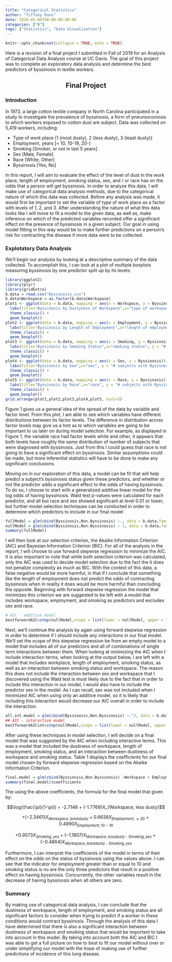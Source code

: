 ```yaml
---
title: "Categorical Statistics"
author: "Tiffany Dunn"
date: 2020-05-08T00:00:00-00:00
categories: ["R"]
tags: ["Statistics", "Data Visualization"]
---
```


```r
knitr::opts_chunk$set(collapse = TRUE, echo = TRUE)
```

Here is a revision of a final project I submitted in Fall of 2019 for an Analysis of Categorical Data Analysis course at UC Davis. The goal of this project was to complete an exploratory data analysis and determine the best predictors of byssinosis in textile workers. 

<center> <h2>Final Project</h2> </center>

### Introduction

In 1973, a large cotton textile company in North Carolina participated in a study to investigate the prevalence of byssinosis, a form of pneumoconiosis to which workers exposed to cotton dust are subject. Data was collected on 5,419 workers, including:

* Type of work place [1 (most dusty), 2 (less dusty), 3 (least dusty)]
* Employment, years [< 10, 10-19, 20-]
* Smoking [Smoker, or not in last 5 years]
* Sex [Male, Female]
* Race [White, Other]
* Byssinosis [Yes, No]

In this report, I will aim to evaluate the effect of the level of dust in the work place, length of employment, smoking status, sex, and / or race has on the odds that a person will get byssinosis. In order to analyze this data, I will make use of categorical data analysis methods, due to the categorical nature of which this data was collected. Before any analysis was made, it would first be important to set the variable of type of work place as a factor with levels of 1, 2, and 3. After understanding the nature of what this data looks like I will move to fit a model to the given data, as well as, make inference on which of the predicted variables recorded offer a significant effect on the presence of byssinosis in a given subject. Our goal in using model fitting in this way would be to make further predictions on a person’s risk for contracting the disease if more data were to be collected. 

### Explotatory Data Analysis

We'll begin our analysis by looking at a descriptive summary of the data collected. To accomplish this, I can look at a plot of multiple boxplots measuring byssinosis by one predictor split up by its levels: 

```r
library(ggplot2)
library(plyr)
library(gridExtra)
b.data = read.csv("Byssinosis.csv")
b.data$Workspace = as.factor(b.data$Workspace)
plot1 <- ggplot(data = b.data, mapping = aes(x = Workspace, y = Byssinosis)) +
  labs(title="Byssinosis by Dustyness of Workspace",x="type of workspace", y = "# subjects with Byssinosis") +
  theme_classic() +
  geom_boxplot()
plot2 <- ggplot(data = b.data, mapping = aes(x = Employment, y = Byssinosis), main = "Bysinosis status by Employment length") +
  labs(title="Byssinosis by Length of Employment",x="length of employment (years)", y = "# subjects with Byssinosis") +
  theme_classic() +
  geom_boxplot()
plot3 <- ggplot(data = b.data, mapping = aes(x = Smoking, y = Byssinosis)) +
  labs(title="Byssinosis by Smoking Status",x="smoking status", y = "# subjects with Byssinosis") +
  theme_classic() +
  geom_boxplot()
plot4 <- ggplot(data = b.data, mapping = aes(x = Sex, y = Byssinosis)) +
  labs(title="Byssinosis by Sex",x="sex", y = "# subjects with Byssinosis") +
  theme_classic() +
  geom_boxplot()
plot5 <- ggplot(data = b.data, mapping = aes(x = Race, y = Byssinosis)) +
  labs(title="Byssinosis by Race",x="race", y = "# subjects with Byssinosis") +
  theme_classic() +
  geom_boxplot()
grid.arrange(plot1,plot2,plot3,plot4,plot5, ncol=3)
```

Figure 1 gives us a general idea of the spread of the data by variable and factor level. From this plot, I am able to see which variables have different distributions between its factor levels. The difference in distribution across factor levels may give us a hint as to which variables are going to be important to us later on during model selection. For example, as displayed in Figure 1, the variable race had factor levels white and other, it appears that both levels have roughly the same distribution of number of subjects that were diagnosed with byssinosis. Just from this I could guess that race is not going to have a significant effect on byssinosis. Similar assumptions could be made, but more inferential statistics will have to be done to make any significant conclusions. 

Moving on in our exploration of this data, a model can be fit that will help predict a subject’s byssinosis status given these predictors, and whether or not the predictor adds a significant effect to the odds of having byssinosis. To do so, I choose to start with a generalized additive linear model for the log odds of having byssinosis. Wald test p-values were calculated for each predictor, and all but race and sex showed significant at level 0.01 or lower, but further model selection techniques can be conducted in order to determine which predictors to include in our final model

```r
fullModel = glm(cbind(Byssinosis,Non.Byssinosis) ~., data = b.data,family = binomial())
nullModel = glm(cbind(Byssinosis,Non.Byssinosis) ~ 1, data = b.data,family = binomial())
summary(fullModel)
```


I will then look at our selection criterion, the Akaike Information Criterion (AIC) and Bayesian Information Criterion (BIC). For all of the analysis in the report, I will choose to use forward stepwise regression to minimize the AIC. It is also important to note that while both selection criterion was calculated, only the AIC was used to decide model selection due to the fact the it does not penalize complexity as much as BIC. With the context of this data, a false negative would be more harmful, in that if I conclude that something like the length of employment does not predict the odds of contracting byssinosis when in reality it does would be more harmful than concluding the opposite. Beginning with forward stepwise regression the model that minimizes this criterion we are suggested to be left with a model that includes workspace, employment, and smoking as predictors and excludes sex and race. 

```r
# AIC - additive model
bestforwardAIC=step(nullModel,scope = list(lower = nullModel, upper = fullModel),direction = "forward")
```


Next, we'll continue the analysis by again using forward stepwise regression in order to determine if I should include any interactions in our final model. We'll set the scope of this stepwise regression be from an empty model to a model that includes all of our predictors and all of combinations of single term interactions between them. When looking at minimizing the AIC when I include interaction terms, when looking at the output below, I are left with a model that includes workplace, length of employment, smoking status, as well as an interaction between smoking status and workspace. The reason this does not include the interaction between sex and workspace that I discovered using the Wald test is most likely due to the fact that in order to include this interaction in our model, I would also have to include the predictor sex in the model. As I can recall, sex was not included when I minimized AIC when using only an additive model, so it is likely that including this interaction would decrease our AIC overall in order to include the interaction.

```r
all.int.model = glm(cbind(Byssinosis,Non.Byssinosis) ~.^2, data = b.data,family = binomial())
## AIC - interactive model
bestforwardAICint=step(nullModel,scope = list(lower = nullModel, upper = all.int.model),direction = "forward")
```


After using these techniques in model selection, I will decide on a final model that was suggested by the AIC when including interactive terms. This was a model that included the dustiness of workspace, length of employment, smoking status, and an interaction between dustiness of workspace and smoking status. Table 1 displays the coefficients for our final model chosen by forward stepwise regression based on the Akaike Information Criterion. 

```r
final.model = glm(cbind(Byssinosis,Non.Byssinosis) ~Workspace + Employment + Smoking + Workspace*Smoking, data = b.data,family = binomial())
summary(final.model)$coefficients
```



The using the above coefficients, the formula for the final model that given by: 

$$\log(\frac{\pi}{1-\pi}) = -2.7146 + (-1.7769)X_{Workspace, less dusty}$$

$$+ (-2.3461)X_{Workspace, least dusty} + 0.6638X_{Employment, \ge20} + 0.4990X_{Employment, 10-19} $$

$$+ 0.9573X_{Smoking, yes} + (-1.1807)X_{Workspace, less dusty:Smoking, yes} + (-0.4864)X_{Workspace, least dusty:Smoking, yes}$$



Furthermore, I can interpret the coefficients of the model in terms of their effect on the odds on the status of byssinosis using the values above. I can see that the indicator for employment greater than or equal to 10 and smoking status is no are the only three predictors that result in a positive effect on having byssinosis. Concurrently, the other variables result in the decrease of having byssinosis when all others are zero.

### Summary

By making use of categorical data analysis, I can conclude that the dustiness of workspace, length of employment, and smoking status are all significant factors to consider when trying to predict if a worker in these conditions would contract byssinosis. Through the analysis of this data I have determined that there is also a significant interaction between dustiness of workspace and smoking status that would be important to take into account in this model. By taking into account both the AIC and BIC I was able to get a full picture on how to best to fit our model without over or under simplifying our model with the hope of making use of further predictions of incidence of this lung disease. 






